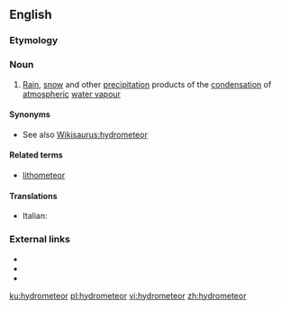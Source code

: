 ==English==

===Etymology===
{{prefix|hydro|meteor|lang=en}}

===Noun===
{{en-noun}}

# [[rain|Rain]], [[snow]] and other [[precipitation]] products of the [[condensation]] of [[atmospheric]] [[water vapour]]

====Synonyms====
* See also [[Wikisaurus:hydrometeor]]

====Related terms====
* [[lithometeor]]

====Translations====
{{trans-top|precipitation due to atmospheric condensation}}
* Italian: {{t|it|idrometeora|f}}
{{trans-mid}}
{{trans-bottom}}

===External links===
* {{R:Webster 1913}}
* {{R:Century 1911}}
* {{R:OneLook}}

[[ku:hydrometeor]]
[[pl:hydrometeor]]
[[vi:hydrometeor]]
[[zh:hydrometeor]]